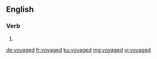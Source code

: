==English==

===Verb===
{{head|en|verb form}}

# {{en-past of|voyage}}

[[de:voyaged]]
[[fr:voyaged]]
[[ku:voyaged]]
[[mg:voyaged]]
[[vi:voyaged]]